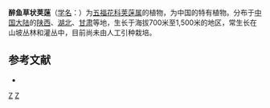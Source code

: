 {{Speciesbox
| taxon = Viburnum buddleifolium
| image = Schneeball (Viburnum buddleifolium) 1.jpg
| binomial_authority = C. H. Wright
}}

'''醉鱼草状荚蒾'''（[[学名|学名]]：{{lang|la|''Viburnum buddleifolium''}}）为[[五福花科|五福花科]][[荚蒾属|荚蒾属]]的植物，为中国的特有植物。分布于[[中国大陆|中国大陆]]的[[陕西|陕西]]、[[湖北|湖北]]、[[甘肃|甘肃]]等地，生长于海拔700米至1,500米的地区，常生长在山坡丛林和灌丛中，目前尚未由人工引种栽培。

== 参考文献 ==
<div class="references-small">
* {{cite web| url =http://www.bioinfo.cn/db05/KmzwSpecies.php?action=view&id=23707| title =醉鱼草状荚蒾| work =《中国高等植物数据库全库》| publisher =中国科学院微生物研究所| author =昆明植物研究所| accessdate =2009-02-25| deadurl =yes| archiveurl =https://web.archive.org/web/20160305055428/http://www.bioinfo.cn/db05/KmzwSpecies.php?action=view&id=23707| archivedate =2016-03-05}}
</div>

{{taxonbar}}

[[Category:荚蒾属|Z]]
[[Category:中國特有植物|Z]]